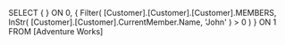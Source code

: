 SELECT
   { } ON 0,
   { Filter(
           [Customer].[Customer].[Customer].MEMBERS,
           InStr(
                 [Customer].[Customer].CurrentMember.Name,
                'John'
               ) > 0
         )
   } ON 1
FROM
   [Adventure Works]